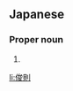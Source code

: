 ==Japanese==
{{ja-kanjitab|とし|のり}}

===Proper noun===
{{ja-pos|としのり|proper}}

# {{given name|male|lang=ja|sort=としのり}}

[[li:俊則]]